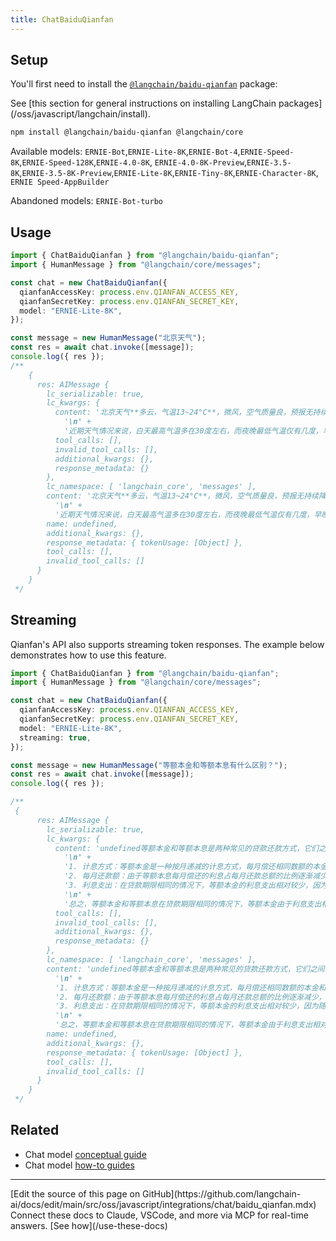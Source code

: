 ```yaml
---
title: ChatBaiduQianfan
---
```


## Setup

You'll first need to install the [`@langchain/baidu-qianfan`](https://www.npmjs.com/package/@langchain/baidu-qianfan) package:

<Tip>
See [this section for general instructions on installing LangChain packages](/oss/javascript/langchain/install).
</Tip>

```bash npm
npm install @langchain/baidu-qianfan @langchain/core
```

Available models: `ERNIE-Bot`,`ERNIE-Lite-8K`,`ERNIE-Bot-4`,`ERNIE-Speed-8K`,`ERNIE-Speed-128K`,`ERNIE-4.0-8K`,
`ERNIE-4.0-8K-Preview`,`ERNIE-3.5-8K`,`ERNIE-3.5-8K-Preview`,`ERNIE-Lite-8K`,`ERNIE-Tiny-8K`,`ERNIE-Character-8K`,
`ERNIE Speed-AppBuilder`

Abandoned models: `ERNIE-Bot-turbo`

## Usage

```typescript
import { ChatBaiduQianfan } from "@langchain/baidu-qianfan";
import { HumanMessage } from "@langchain/core/messages";

const chat = new ChatBaiduQianfan({
  qianfanAccessKey: process.env.QIANFAN_ACCESS_KEY,
  qianfanSecretKey: process.env.QIANFAN_SECRET_KEY,
  model: "ERNIE-Lite-8K",
});

const message = new HumanMessage("北京天气");
const res = await chat.invoke([message]);
console.log({ res });
/**
    {
      res: AIMessage {
        lc_serializable: true,
        lc_kwargs: {
          content: '北京天气**多云，气温13~24°C**，微风，空气质量良，预报无持续降水^[2]^。\n' +
            '\n' +
            '近期天气情况来说，白天最高气温多在30度左右，而夜晚最低气温仅有几度，早晚较凉，需要做好保暖，昼夜温差较大。由于现在正处于雨水节气，此时天气阴沉、多变，时而下起冰雹，时而下起大雨，天色昏暗。冰雹时间不会持续太长，通常都是下冰雹一小段时间后就会停止，天气就会逐渐恢复晴好^[1]^。',
          tool_calls: [],
          invalid_tool_calls: [],
          additional_kwargs: {},
          response_metadata: {}
        },
        lc_namespace: [ 'langchain_core', 'messages' ],
        content: '北京天气**多云，气温13~24°C**，微风，空气质量良，预报无持续降水^[2]^。\n' +
          '\n' +
          '近期天气情况来说，白天最高气温多在30度左右，而夜晚最低气温仅有几度，早晚较凉，需要做好保暖，昼夜温差较大。由于现在正处于雨水节气，此时天气阴沉、多变，时而下起冰雹，时而下起大雨，天色昏暗。冰雹时间不会持续太长，通常都是下冰雹一小段时间后就会停止，天气就会逐渐恢复晴好^[1]^。',
        name: undefined,
        additional_kwargs: {},
        response_metadata: { tokenUsage: [Object] },
        tool_calls: [],
        invalid_tool_calls: []
      }
    }
 */
```

## Streaming

Qianfan's API also supports streaming token responses. The example below demonstrates how to use this feature.

```typescript
import { ChatBaiduQianfan } from "@langchain/baidu-qianfan";
import { HumanMessage } from "@langchain/core/messages";

const chat = new ChatBaiduQianfan({
  qianfanAccessKey: process.env.QIANFAN_ACCESS_KEY,
  qianfanSecretKey: process.env.QIANFAN_SECRET_KEY,
  model: "ERNIE-Lite-8K",
  streaming: true,
});

const message = new HumanMessage("等额本金和等额本息有什么区别？");
const res = await chat.invoke([message]);
console.log({ res });

/**
 {
      res: AIMessage {
        lc_serializable: true,
        lc_kwargs: {
          content: 'undefined等额本金和等额本息是两种常见的贷款还款方式，它们之间的主要区别在于计息方式、每月还款额和利息支出等方面。\n' +
            '\n' +
            '1. 计息方式：等额本金是一种按月递减的计息方式，每月偿还相同数额的本金和剩余贷款在该月产生的利息。而等额本息则是每月偿还相同金额的利息，根据贷款金额和贷款期限计算月供，本金和利息在每月还款中占的比例逐月变化。\n' +
            '2. 每月还款额：由于等额本息每月偿还的利息占每月还款总额的比例逐渐减少，导致每月还款额逐渐增加，而等额本金每月偿还的本金相同，因此每月还款额逐渐减少。\n' +
            '3. 利息支出：在贷款期限相同的情况下，等额本金的利息支出相对较少，因为随着本金的减少，剩余贷款产生的利息也相应减少。而等额本息的利息支出则相对较高，因为每月偿还的利息逐渐减少，导致总利息支出相对较高。\n' +
            '\n' +
            '总之，等额本金和等额本息在贷款期限相同的情况下，等额本金由于利息支出相对较少，更适合于资金充裕、有提前还款打算的借款人；而等额本息每月还款额固定，更适合于每月收入较高的借款人。',
          tool_calls: [],
          invalid_tool_calls: [],
          additional_kwargs: {},
          response_metadata: {}
        },
        lc_namespace: [ 'langchain_core', 'messages' ],
        content: 'undefined等额本金和等额本息是两种常见的贷款还款方式，它们之间的主要区别在于计息方式、每月还款额和利息支出等方面。\n' +
          '\n' +
          '1. 计息方式：等额本金是一种按月递减的计息方式，每月偿还相同数额的本金和剩余贷款在该月产生的利息。而等额本息则是每月偿还相同金额的利息，根据贷款金额和贷款期限计算月供，本金和利息在每月还款中占的比例逐月变化。\n' +
          '2. 每月还款额：由于等额本息每月偿还的利息占每月还款总额的比例逐渐减少，导致每月还款额逐渐增加，而等额本金每月偿还的本金相同，因此每月还款额逐渐减少。\n' +
          '3. 利息支出：在贷款期限相同的情况下，等额本金的利息支出相对较少，因为随着本金的减少，剩余贷款产生的利息也相应减少。而等额本息的利息支出则相对较高，因为每月偿还的利息逐渐减少，导致总利息支出相对较高。\n' +
          '\n' +
          '总之，等额本金和等额本息在贷款期限相同的情况下，等额本金由于利息支出相对较少，更适合于资金充裕、有提前还款打算的借款人；而等额本息每月还款额固定，更适合于每月收入较高的借款人。',
        name: undefined,
        additional_kwargs: {},
        response_metadata: { tokenUsage: [Object] },
        tool_calls: [],
        invalid_tool_calls: []
      }
    }
 */
```

## Related

- Chat model [conceptual guide](/oss/javascript/langchain/models)
- Chat model [how-to guides](/oss/javascript/langchain/models)

---

<Callout icon="pen-to-square" iconType="regular">
    [Edit the source of this page on GitHub](https://github.com/langchain-ai/docs/edit/main/src/oss/javascript/integrations/chat/baidu_qianfan.mdx)
</Callout>
<Tip icon="terminal" iconType="regular">
    Connect these docs to Claude, VSCode, and more via MCP for    real-time answers. [See how](/use-these-docs)
</Tip>
